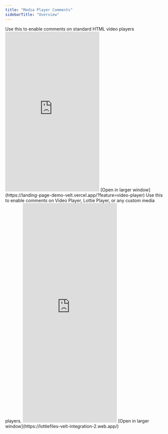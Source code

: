 ```yaml
---
title: "Media Player Comments"
sidebarTitle: "Overview"
---
```


<Tabs>


<Tab title="Video Player">
Use this to enable comments on standard HTML video players

<Frame>
      <iframe
        src="https://landing-page-demo-velt.vercel.app/?feature=video-player"
        allow="camera; microphone"
        scrolling="no"
        frameborder="0"
        class="w-full"
        height="510px"
      ></iframe>
</Frame>
[Open in larger window](https://landing-page-demo-velt.vercel.app/?feature=video-player)


</Tab>

<Tab title="Lottie Player">
  Use this to enable comments on Video Player, Lottie Player, or any custom media players.

  <Frame>
      <iframe
        src="https://lottiefiles-velt-integration-2.web.app/"
        allow="camera; microphone"
        scrolling="no"
        frameborder="0"
        class="w-full"
        height="700px"
      ></iframe>
  </Frame>
[Open in larger window](https://lottiefiles-velt-integration-2.web.app/)

</Tab>


</Tabs>
